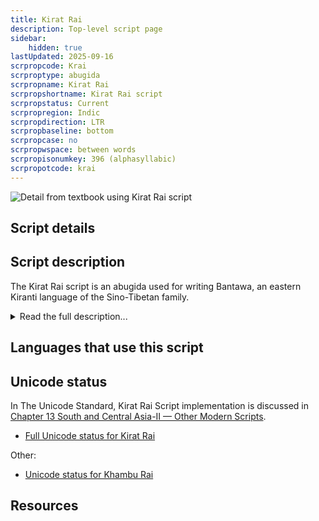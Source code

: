 ```yaml
---
title: Kirat Rai
description: Top-level script page
sidebar:
    hidden: true
lastUpdated: 2025-09-16
scrpropcode: Krai
scrproptype: abugida
scrpropname: Kirat Rai
scrpropshortname: Kirat Rai script
scrpropstatus: Current
scrpropregion: Indic
scrpropdirection: LTR
scrpropbaseline: bottom
scrpropcase: no
scrpropwspace: between words
scrpropisonumkey: 396 (alphasyllabic)
scrpropotcode: krai
---
```



![](../images/krai-sample.jpg "Detail from textbook using Kirat Rai script")

## Script details

<ScriptDetails />

## Script description

The Kirat Rai script is an abugida used for writing Bantawa, an eastern Kiranti language of the Sino-Tibetan family.

<details>
<summary>Read the full description...</summary>Bantawa is spoken in Sikkim and Nepal by almost 400,000 people. The script appears to be a modification of Khambu Rai, which was previously used for writing the same language.

Kirat Rai is written with thirty-one consonant letters each containing an inherent /a/ vowel, seven vowel diacritics for changing the inherent vowel, a virama for cancelling the inherent vowel, and a vowel carrier which can be used in combination with the vowel diacritics for writing word-initial vowels.
</details>

## Languages that use this script

<WsList script='Krai' wsMax='5' />

## Unicode status

In The Unicode Standard, Kirat Rai Script implementation is discussed in [Chapter 13 South and Central Asia-II — Other Modern Scripts](https://www.unicode.org/versions/latest/core-spec/chapter-13/#G746340).

- [Full Unicode status for Kirat Rai](/scrlang/unicode/krai-unicode)

Other:

- [Unicode status for Khambu Rai](/scrlang/unicode/z-khambu-rai-unicode)


## Resources

<ScriptResources detailSummary='seemore' />

